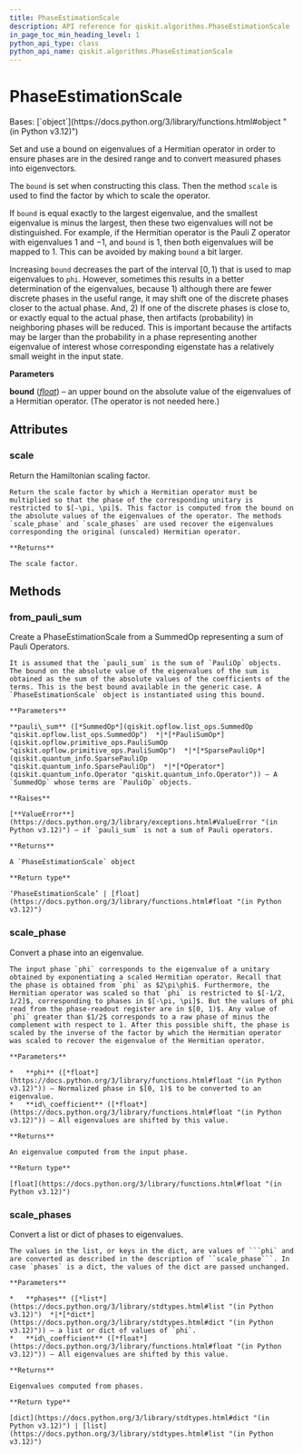 ```yaml
---
title: PhaseEstimationScale
description: API reference for qiskit.algorithms.PhaseEstimationScale
in_page_toc_min_heading_level: 1
python_api_type: class
python_api_name: qiskit.algorithms.PhaseEstimationScale
---
```


# PhaseEstimationScale

<Class id="qiskit.algorithms.PhaseEstimationScale" isDedicatedPage={true} github="https://github.com/qiskit/qiskit/tree/stable/0.46/qiskit/algorithms/phase_estimators/phase_estimation_scale.py" signature="qiskit.algorithms.PhaseEstimationScale(bound)">
  Bases: [`object`](https://docs.python.org/3/library/functions.html#object "(in Python v3.12)")

  Set and use a bound on eigenvalues of a Hermitian operator in order to ensure phases are in the desired range and to convert measured phases into eigenvectors.

  The `bound` is set when constructing this class. Then the method `scale` is used to find the factor by which to scale the operator.

  If `bound` is equal exactly to the largest eigenvalue, and the smallest eigenvalue is minus the largest, then these two eigenvalues will not be distinguished. For example, if the Hermitian operator is the Pauli Z operator with eigenvalues $1$ and $-1$, and `bound` is $1$, then both eigenvalues will be mapped to $1$. This can be avoided by making `bound` a bit larger.

  Increasing `bound` decreases the part of the interval $[0, 1)$ that is used to map eigenvalues to `phi`. However, sometimes this results in a better determination of the eigenvalues, because 1) although there are fewer discrete phases in the useful range, it may shift one of the discrete phases closer to the actual phase. And, 2) If one of the discrete phases is close to, or exactly equal to the actual phase, then artifacts (probability) in neighboring phases will be reduced. This is important because the artifacts may be larger than the probability in a phase representing another eigenvalue of interest whose corresponding eigenstate has a relatively small weight in the input state.

  **Parameters**

  **bound** ([*float*](https://docs.python.org/3/library/functions.html#float "(in Python v3.12)")) – an upper bound on the absolute value of the eigenvalues of a Hermitian operator. (The operator is not needed here.)

  ## Attributes

  ### scale

  <Attribute id="qiskit.algorithms.PhaseEstimationScale.scale">
    Return the Hamiltonian scaling factor.

    Return the scale factor by which a Hermitian operator must be multiplied so that the phase of the corresponding unitary is restricted to $[-\pi, \pi]$. This factor is computed from the bound on the absolute values of the eigenvalues of the operator. The methods `scale_phase` and `scale_phases` are used recover the eigenvalues corresponding the original (unscaled) Hermitian operator.

    **Returns**

    The scale factor.
  </Attribute>

  ## Methods

  ### from\_pauli\_sum

  <Function id="qiskit.algorithms.PhaseEstimationScale.from_pauli_sum" signature="classmethod from_pauli_sum(pauli_sum)">
    Create a PhaseEstimationScale from a SummedOp representing a sum of Pauli Operators.

    It is assumed that the `pauli_sum` is the sum of `PauliOp` objects. The bound on the absolute value of the eigenvalues of the sum is obtained as the sum of the absolute values of the coefficients of the terms. This is the best bound available in the generic case. A `PhaseEstimationScale` object is instantiated using this bound.

    **Parameters**

    **pauli\_sum** ([*SummedOp*](qiskit.opflow.list_ops.SummedOp "qiskit.opflow.list_ops.SummedOp")  *|*[*PauliSumOp*](qiskit.opflow.primitive_ops.PauliSumOp "qiskit.opflow.primitive_ops.PauliSumOp")  *|*[*SparsePauliOp*](qiskit.quantum_info.SparsePauliOp "qiskit.quantum_info.SparsePauliOp")  *|*[*Operator*](qiskit.quantum_info.Operator "qiskit.quantum_info.Operator")) – A `SummedOp` whose terms are `PauliOp` objects.

    **Raises**

    [**ValueError**](https://docs.python.org/3/library/exceptions.html#ValueError "(in Python v3.12)") – if `pauli_sum` is not a sum of Pauli operators.

    **Returns**

    A `PhaseEstimationScale` object

    **Return type**

    ‘PhaseEstimationScale’ | [float](https://docs.python.org/3/library/functions.html#float "(in Python v3.12)")
  </Function>

  ### scale\_phase

  <Function id="qiskit.algorithms.PhaseEstimationScale.scale_phase" signature="scale_phase(phi, id_coefficient=0.0)">
    Convert a phase into an eigenvalue.

    The input phase `phi` corresponds to the eigenvalue of a unitary obtained by exponentiating a scaled Hermitian operator. Recall that the phase is obtained from `phi` as $2\pi\phi$. Furthermore, the Hermitian operator was scaled so that `phi` is restricted to $[-1/2, 1/2]$, corresponding to phases in $[-\pi, \pi]$. But the values of phi read from the phase-readout register are in $[0, 1)$. Any value of `phi` greater than $1/2$ corresponds to a raw phase of minus the complement with respect to 1. After this possible shift, the phase is scaled by the inverse of the factor by which the Hermitian operator was scaled to recover the eigenvalue of the Hermitian operator.

    **Parameters**

    *   **phi** ([*float*](https://docs.python.org/3/library/functions.html#float "(in Python v3.12)")) – Normalized phase in $[0, 1)$ to be converted to an eigenvalue.
    *   **id\_coefficient** ([*float*](https://docs.python.org/3/library/functions.html#float "(in Python v3.12)")) – All eigenvalues are shifted by this value.

    **Returns**

    An eigenvalue computed from the input phase.

    **Return type**

    [float](https://docs.python.org/3/library/functions.html#float "(in Python v3.12)")
  </Function>

  ### scale\_phases

  <Function id="qiskit.algorithms.PhaseEstimationScale.scale_phases" signature="scale_phases(phases, id_coefficient=0.0)">
    Convert a list or dict of phases to eigenvalues.

    The values in the list, or keys in the dict, are values of ```phi` and are converted as described in the description of ``scale_phase```. In case `phases` is a dict, the values of the dict are passed unchanged.

    **Parameters**

    *   **phases** ([*list*](https://docs.python.org/3/library/stdtypes.html#list "(in Python v3.12)")  *|*[*dict*](https://docs.python.org/3/library/stdtypes.html#dict "(in Python v3.12)")) – a list or dict of values of `phi`.
    *   **id\_coefficient** ([*float*](https://docs.python.org/3/library/functions.html#float "(in Python v3.12)")) – All eigenvalues are shifted by this value.

    **Returns**

    Eigenvalues computed from phases.

    **Return type**

    [dict](https://docs.python.org/3/library/stdtypes.html#dict "(in Python v3.12)") | [list](https://docs.python.org/3/library/stdtypes.html#list "(in Python v3.12)")
  </Function>
</Class>

